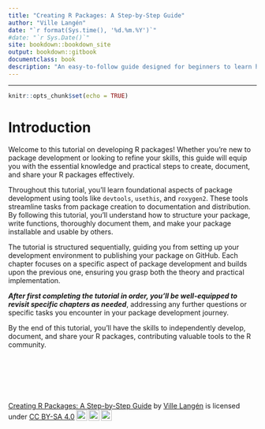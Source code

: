 ```yaml
---
title: "Creating R Packages: A Step-by-Step Guide"
author: "Ville Langén"
date: "`r format(Sys.time(), '%d.%m.%Y')`"
#date: "`r Sys.Date()`"
site: bookdown::bookdown_site
output: bookdown::gitbook
documentclass: book
description: "An easy-to-follow guide designed for beginners to learn how to create, document, test, and share R packages from scratch."
---
```





---

```r
knitr::opts_chunk$set(echo = TRUE)
```

# Introduction

Welcome to this tutorial on developing R packages! Whether you’re new to package development or looking to refine your skills, this guide will equip you with the essential knowledge and practical steps to create, document, and share your R packages effectively.

Throughout this tutorial, you’ll learn foundational aspects of package development using tools like `devtools`, `usethis`, and `roxygen2`. These tools streamline tasks from package creation to documentation and distribution. By following this tutorial, you’ll understand how to structure your package, write functions, thoroughly document them, and make your package installable and usable by others.

The tutorial is structured sequentially, guiding you from setting up your development environment to publishing your package on GitHub. Each chapter focuses on a specific aspect of package development and builds upon the previous one, ensuring you grasp both the theory and practical implementation.

***After first completing the tutorial in order, you’ll be well-equipped to revisit specific chapters as needed***, addressing any further questions or specific tasks you encounter in your package development journey.

By the end of this tutorial, you’ll have the skills to independently develop, document, and share your R packages, contributing valuable tools to the R community.

\

\

\

 <p xmlns:cc="http://creativecommons.org/ns#" xmlns:dct="http://purl.org/dc/terms/"><a property="dct:title" rel="cc:attributionURL" href="https://creating-r-packages.netlify.app">Creating R Packages: A Step-by-Step Guide</a> by <a rel="cc:attributionURL dct:creator" property="cc:attributionName" href="https://www.linkedin.com/in/ville-langen/">Ville Langén</a> is licensed under <a href="https://creativecommons.org/licenses/by-sa/4.0/?ref=chooser-v1" target="_blank" rel="license noopener noreferrer" style="display:inline-block;">CC BY-SA 4.0<img style="height:22px!important;margin-left:3px;vertical-align:text-bottom;" src="https://mirrors.creativecommons.org/presskit/icons/cc.svg?ref=chooser-v1" alt=""><img style="height:22px!important;margin-left:3px;vertical-align:text-bottom;" src="https://mirrors.creativecommons.org/presskit/icons/by.svg?ref=chooser-v1" alt=""><img style="height:22px!important;margin-left:3px;vertical-align:text-bottom;" src="https://mirrors.creativecommons.org/presskit/icons/sa.svg?ref=chooser-v1" alt=""></a></p> 
 